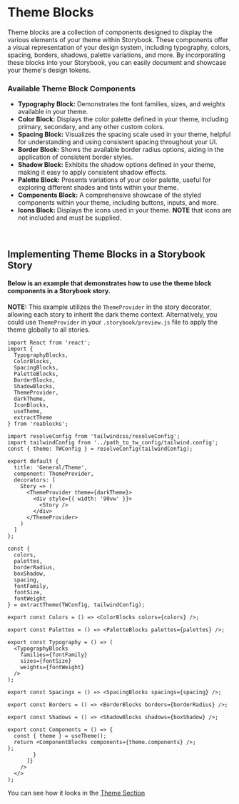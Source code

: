 
<Meta title="Docs/Theme/Blocks" />

# Theme Blocks
Theme blocks are a collection of components designed to display the various elements of your theme within Storybook.
These components offer a visual representation of your design system, including typography, colors, spacing, borders, shadows, palette variations, and more.
By incorporating these blocks into your Storybook, you can easily document and showcase your theme's design tokens.

### Available Theme Block Components
- **Typography Block:** Demonstrates the font families, sizes, and weights available in your theme.
- **Color Block:** Displays the color palette defined in your theme, including primary, secondary, and any other custom colors.
- **Spacing Block:** Visualizes the spacing scale used in your theme, helpful for understanding and using consistent spacing throughout your UI.
- **Border Block:** Shows the available border radius options, aiding in the application of consistent border styles.
- **Shadow Block:** Exhibits the shadow options defined in your theme, making it easy to apply consistent shadow effects.
- **Palette Block:** Presents variations of your color palette, useful for exploring different shades and tints within your theme.
- **Components Block:** A comprehensive showcase of the styled components within your theme, including buttons, inputs, and more.
- **Icons Block:** Displays the icons used in your theme. **NOTE** that icons are not included and must be supplied.

&nbsp;

## Implementing Theme Blocks in a Storybook Story

#### Below is an example that demonstrates how to use the theme block components in a Storybook story.

**NOTE:** This example utilizes the `ThemeProvider` in the story decorator, allowing each story to inherit the dark theme context.
Alternatively, you could use `ThemeProvider` in your `.storybook/preview.js` file to apply the theme globally to all stories.

```tsx
import React from 'react';
import {
  TypographyBlocks,
  ColorBlocks,
  SpacingBlocks,
  PaletteBlocks,
  BorderBlocks,
  ShadowBlocks,
  ThemeProvider,
  darkTheme,
  IconBlocks,
  useTheme,
  extractTheme
} from 'reablocks';

import resolveConfig from 'tailwindcss/resolveConfig';
import tailwindConfig from '../path_to_tw_config/tailwind.config';
const { theme: TWConfig } = resolveConfig(tailwindConfig);

export default {
  title: 'General/Theme',
  component: ThemeProvider,
  decorators: [
    Story => (
      <ThemeProvider theme={darkTheme}>
        <div style={{ width: '90vw' }}>
          <Story />
        </div>
      </ThemeProvider>
    )
  ]
};

const {
  colors,
  palettes,
  borderRadius,
  boxShadow,
  spacing,
  fontFamily,
  fontSize,
  fontWeight
} = extractTheme(TWConfig, tailwindConfig);

export const Colors = () => <ColorBlocks colors={colors} />;

export const Palettes = () => <PaletteBlocks palettes={palettes} />;

export const Typography = () => (
  <TypographyBlocks
    families={fontFamily}
    sizes={fontSize}
    weights={fontWeight}
  />
);

export const Spacings = () => <SpacingBlocks spacings={spacing} />;

export const Borders = () => <BorderBlocks borders={borderRadius} />;

export const Shadows = () => <ShadowBlocks shadows={boxShadow} />;

export const Components = () => {
  const { theme } = useTheme();
  return <ComponentBlocks components={theme.components} />;
};
        }
      ]}
    />
  </>
);

````

You can see how it looks in the [Theme Section](?path=/story/components-theme--colors)
